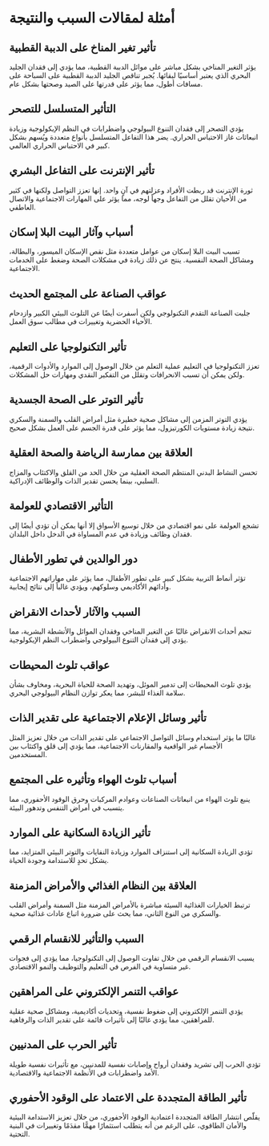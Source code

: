 # أمثلة لمقالات السبب والنتيجة


<div style={{ width: "100%", padding: 20, height: "70vh" }}>
  <Chat
    welcome={"مرحبًا، أي نوع من الأمثلة تريد مناقشتها أو الحصول عليها؟"}
    teacherName={"ألكس"}
    systemPrompt={"يرجى مساعدة هذا المستخدم في العثور على الأمثلة التي يريدها!"}
  />
</div>

## تأثير تغير المناخ على الدببة القطبية

يؤثر التغير المناخي بشكل مباشر على موائل الدببة القطبية، مما يؤدي إلى فقدان الجليد البحري الذي يعتبر أساسيًا لبقائها. يُجبر تناقص الجليد الدببة القطبية على السباحة على مسافات أطول، مما يؤثر على قدرتها على الصيد وصحتها بشكل عام.

## التأثير المتسلسل للتصحر

يؤدي التصحر إلى فقدان التنوع البيولوجي واضطرابات في النظم الإيكولوجية وزيادة انبعاثات غاز الاحتباس الحراري. يضر هذا التفاعل المتسلسل بأنواع متعددة ويُسهم بشكل كبير في الاحتباس الحراري العالمي.

## تأثير الإنترنت على التفاعل البشري

ثورة الإنترنت قد ربطت الأفراد وعزلتهم في آنٍ واحد. إنها تعزز التواصل ولكنها في كثير من الأحيان تقلل من التفاعل وجهاً لوجه، مما يؤثر على المهارات الاجتماعية والاتصال العاطفي.

## أسباب وآثار البيت البلا إسكان

تسبب البيت البلا إسكان من عوامل متعددة مثل نقص الإسكان الميسور، والبطالة، ومشاكل الصحة النفسية. ينتج عن ذلك زيادة في مشكلات الصحة وضغط على الخدمات الاجتماعية.

## عواقب الصناعة على المجتمع الحديث

جلبت الصناعة التقدم التكنولوجي ولكن أسفرت أيضًا عن التلوث البيئي الكبير وازدحام الأحياء الحضرية وتغييرات في مطالب سوق العمل.

## تأثير التكنولوجيا على التعليم

تعزز التكنولوجيا في التعليم عملية التعلم من خلال الوصول إلى الموارد والأدوات الرقمية، ولكن يمكن أن تسبب الانحرافات وتقلل من التفكير النقدي ومهارات حل المشكلات.

## تأثير التوتر على الصحة الجسدية

يؤدي التوتر المزمن إلى مشاكل صحية خطيرة مثل أمراض القلب والسمنة والسكري نتيجة زيادة مستويات الكورتيزول، مما يؤثر على قدرة الجسم على العمل بشكل صحيح.

## العلاقة بين ممارسة الرياضة والصحة العقلية

تحسن النشاط البدني المنتظم الصحة العقلية من خلال الحد من القلق والاكتئاب والمزاج السلبي، بينما يحسن تقدير الذات والوظائف الإدراكية.

## التأثير الاقتصادي للعولمة

تشجع العولمة على نمو اقتصادي من خلال توسيع الأسواق إلا أنها يمكن أن تؤدي أيضًا إلى فقدان وظائف وزيادة في عدم المساواة في الدخل داخل البلدان.

## دور الوالدين في تطور الأطفال

تؤثر أنماط التربية بشكل كبير على تطور الأطفال، مما يؤثر على مهاراتهم الاجتماعية وأدائهم الأكاديمي وسلوكهم، ويؤدي غالباً إلى نتائج إيجابية.

## السبب والآثار لأحداث الانقراض

تنجم أحداث الانقراض غالبًا عن التغير المناخي وفقدان الموائل والأنشطة البشرية، مما يؤدي إلى فقدان التنوع البيولوجي واضطراب النظم الإيكولوجية.

## عواقب تلوث المحيطات

يؤدي تلوث المحيطات إلى تدمير الموئل، وتهديد الصحة للحياة البحرية، ومخاوف بشأن سلامة الغذاء للبشر، مما يعكر توازن النظام البيولوجي البحري.

## تأثير وسائل الإعلام الاجتماعية على تقدير الذات

غالبًا ما يؤثر استخدام وسائل التواصل الاجتماعي على تقدير الذات من خلال تعزيز المثل الأجسام غير الواقعية والمقارنات الاجتماعية، مما يؤدي إلى قلق واكتئاب بين المستخدمين.

## أسباب تلوث الهواء وتأثيره على المجتمع

ينبع تلوث الهواء من انبعاثات الصناعات وعوادم المركبات وحرق الوقود الأحفوري، مما يتسبب في أمراض التنفس وتدهور البيئة.

## تأثير الزيادة السكانية على الموارد

تؤدي الزيادة السكانية إلى استنزاف الموارد وزيادة النفايات والتوتر البيئي المتزايد، مما يشكل تحدٍ للاستدامة وجودة الحياة.

## العلاقة بين النظام الغذائي والأمراض المزمنة

ترتبط الخيارات الغذائية السيئة مباشرة بالأمراض المزمنة مثل السمنة وأمراض القلب والسكري من النوع الثاني، مما يحث على ضرورة اتباع عادات غذائية صحية.

## السبب والتأثير للانقسام الرقمي

يسبب الانقسام الرقمي من خلال تفاوت الوصول إلى التكنولوجيا، مما يؤدي إلى فجوات غير متساوية في الفرص في التعليم والتوظيف والنمو الاقتصادي.

## عواقب التنمر الإلكتروني على المراهقين

يؤدي التنمر الإلكتروني إلى ضغوط نفسية، وتحديات أكاديمية، ومشاكل صحية عقلية للمراهقين، مما يؤدي غالبًا إلى تأثيرات قائمة على تقدير الذات والرفاهية.

## تأثير الحرب على المدنيين

تؤدي الحرب إلى تشريد وفقدان أرواح وإصابات نفسية للمدنيين، مع تأثيرات نفسية طويلة الأمد واضطرابات في الأنظمة الاجتماعية والاقتصادية.

## تأثير الطاقة المتجددة على الاعتماد على الوقود الأحفوري

يقلّص انتشار الطاقة المتجددة اعتمادية الوقود الأحفوري، من خلال تعزيز الاستدامة البيئية والأمان الطاقوي، على الرغم من أنه يتطلب استثمارًا مهمًّا مقدَمًا وتغييرات في البنية التحتية.

